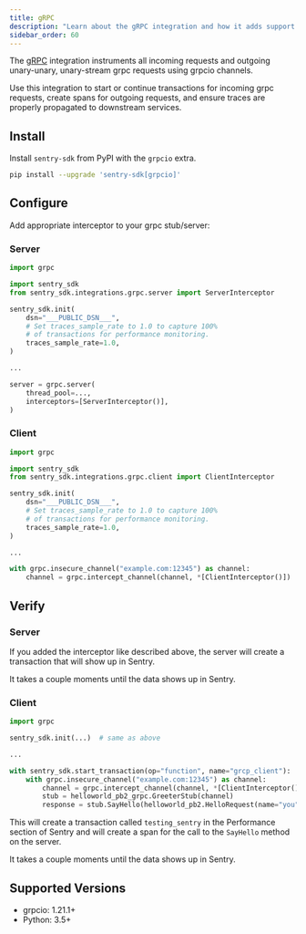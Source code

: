 ```yaml
---
title: gRPC
description: "Learn about the gRPC integration and how it adds support for the grpcio grpc client and server."
sidebar_order: 60
---
```


The [gRPC](https://grpc.io/) integration instruments all incoming requests and outgoing unary-unary, unary-stream grpc
requests using grpcio channels.

Use this integration to start or continue transactions for incoming grpc requests, create spans for outgoing requests,
and ensure traces are properly propagated to downstream services.

## Install

Install `sentry-sdk` from PyPI with the `grpcio` extra.

```bash
pip install --upgrade 'sentry-sdk[grpcio]'
```

## Configure

Add appropriate interceptor to your grpc stub/server:

<SignInNote />

### Server

```python
import grpc

import sentry_sdk
from sentry_sdk.integrations.grpc.server import ServerInterceptor

sentry_sdk.init(
    dsn="___PUBLIC_DSN___",
    # Set traces_sample_rate to 1.0 to capture 100%
    # of transactions for performance monitoring.
    traces_sample_rate=1.0,
)

...

server = grpc.server(
    thread_pool=...,
    interceptors=[ServerInterceptor()],
)
```

### Client

```python
import grpc

import sentry_sdk
from sentry_sdk.integrations.grpc.client import ClientInterceptor

sentry_sdk.init(
    dsn="___PUBLIC_DSN___",
    # Set traces_sample_rate to 1.0 to capture 100%
    # of transactions for performance monitoring.
    traces_sample_rate=1.0,
)

...

with grpc.insecure_channel("example.com:12345") as channel:
    channel = grpc.intercept_channel(channel, *[ClientInterceptor()])
```

## Verify

### Server

If you added the interceptor like described above, the server will create a transaction that will show up in Sentry.

It takes a couple moments until the data shows up in Sentry.

### Client

```python
import grpc

sentry_sdk.init(...)  # same as above

...

with sentry_sdk.start_transaction(op="function", name="grcp_client"):
    with grpc.insecure_channel("example.com:12345") as channel:
        channel = grpc.intercept_channel(channel, *[ClientInterceptor()])
        stub = helloworld_pb2_grpc.GreeterStub(channel)
        response = stub.SayHello(helloworld_pb2.HelloRequest(name="you"))

```

This will create a transaction called `testing_sentry` in the Performance section of Sentry and will create a span for the call to the `SayHello` method on the server.

It takes a couple moments until the data shows up in Sentry.

## Supported Versions

- grpcio: 1.21.1+
- Python: 3.5+

